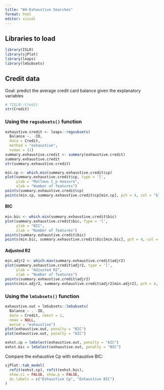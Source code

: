 ```yaml
---
title: "W4-Exhaustive Searches"
format: html
editor: visual
---
```


## Libraries to load

```r
library(ISLR)
library(sjPlot)
library(leaps)
library(lmSubsets)
```

## Credit data

Goal: predict the average credit card balance given the explanatory variables

```r
# ?ISLR::Credit
str(Credit)
```

### Using the `regsubsets()` function

```r
exhaustive.credit <- leaps::regsubsets(
  Balance ~. -ID, 
  data = Credit, 
  method = "exhaustive", 
  nvmax = 11)
summary.exhaustive.credit <- summary(exhaustive.credit)
summary.exhaustive.credit
str(summary.exhaustive.credit)
```

```r
min.cp <- which.min(summary.exhaustive.credit$cp)
plot(summary.exhaustive.credit$cp, type = 'l', 
     ylab = "Mallows C_p measure", 
     xlab = "Number of features")
points(summary.exhaustive.credit$cp)
points(min.cp, summary.exhaustive.credit$cp[min.cp], pch = 4, col = "blue", cex = 2)

```

#### BIC

```r
min.bic <- which.min(summary.exhaustive.credit$bic)
plot(summary.exhaustive.credit$bic, type = 'l', 
     ylab = "BIC", 
     xlab = "Number of features")
points(summary.exhaustive.credit$bic)
points(min.bic, summary.exhaustive.credit$bic[min.bic], pch = 4, col = "blue", cex = 2)

```

#### Adjusted R2

```r
min.adjr2 <- which.max(summary.exhaustive.credit$adjr2)
plot(summary.exhaustive.credit$adjr2, type = 'l', 
     ylab = "Adjusted R2", 
     xlab = "Number of features")
points(summary.exhaustive.credit$adjr2)
points(min.adjr2, summary.exhaustive.credit$adjr2[min.adjr2], pch = 4, col = "blue", cex = 2)


```

### Using the `lmSubsets()` function

```r
exhaustive.out = lmSubsets::lmSubsets(
  Balance ~ . -ID, 
  data = Credit, nbest = 1, 
  nmax = NULL,
  metod = "exhaustive")
plot(exhaustive.out, penalty = "BIC")
plot(exhaustive.out, penalty = "AIC")
```

```r
exhst.cp = lmSelect(exhaustive.out, penalty = "AIC")
exhst.bic = lmSelect(exhaustive.out, penalty = "BIC")
```

Compare the exhaustive Cp with exhaustive BIC:

```r
sjPlot::tab_model(
  refit(exhst.cp), refit(exhst.bic), 
  show.ci = FALSE, show.p = FALSE,
  dv.labels = c("Exhaustive Cp", "Exhaustive BIC")
)
```
